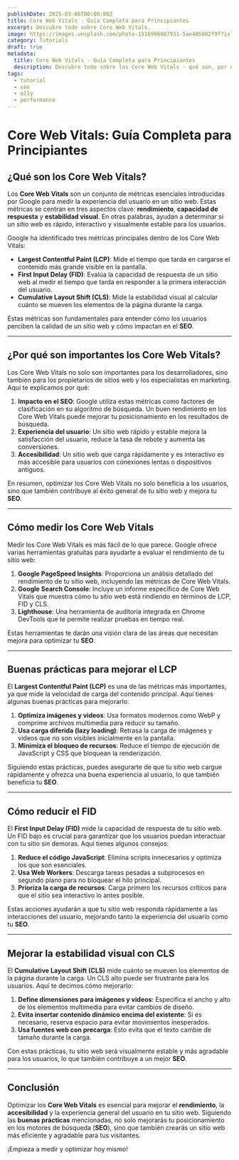 ```yaml
---
publishDate: 2025-03-06T00:00:00Z
title: Core Web Vitals - Guía Completa para Principiantes
excerpt: Descubre todo sobre Core Web Vitals.
image: https://images.unsplash.com/photo-1516996087931-5ae405802f9f?ixlib=rb-4.0.3&ixid=M3wxMjA3fDB8MHxwaG90by1wYWdlfHx8fGVufDB8fHx8fA%3D%3D&auto=format&fit=crop&w=2070&q=80
category: Tutorials
draft: true
metadata:
  title: Core Web Vitals - Guía Completa para Principiantes
  description: Descubre todo sobre los Core Web Vitals - qué son, por qué importan y cómo mejorar el rendimiento, la accesibilidad y el SEO de tu sitio web. Guía completa para principiantes.
tags:
  - tutorial
  - seo
  - a11y
  - performance
---
```


# Core Web Vitals: Guía Completa para Principiantes

## ¿Qué son los Core Web Vitals?

Los **Core Web Vitals** son un conjunto de métricas esenciales introducidas por Google para medir la experiencia del usuario en un sitio web. Estas métricas se centran en tres aspectos clave: **rendimiento**, **capacidad de respuesta** y **estabilidad visual**. En otras palabras, ayudan a determinar si un sitio web es rápido, interactivo y visualmente estable para los usuarios.

Google ha identificado tres métricas principales dentro de los Core Web Vitals:

- **Largest Contentful Paint (LCP)**: Mide el tiempo que tarda en cargarse el contenido más grande visible en la pantalla.
- **First Input Delay (FID)**: Evalúa la capacidad de respuesta de un sitio web al medir el tiempo que tarda en responder a la primera interacción del usuario.
- **Cumulative Layout Shift (CLS)**: Mide la estabilidad visual al calcular cuánto se mueven los elementos de la página durante la carga.

Estas métricas son fundamentales para entender cómo los usuarios perciben la calidad de un sitio web y cómo impactan en el **SEO**.

---

## ¿Por qué son importantes los Core Web Vitals?

Los Core Web Vitals no solo son importantes para los desarrolladores, sino también para los propietarios de sitios web y los especialistas en marketing. Aquí te explicamos por qué:

1. **Impacto en el SEO**: Google utiliza estas métricas como factores de clasificación en su algoritmo de búsqueda. Un buen rendimiento en los Core Web Vitals puede mejorar tu posicionamiento en los resultados de búsqueda.
2. **Experiencia del usuario**: Un sitio web rápido y estable mejora la satisfacción del usuario, reduce la tasa de rebote y aumenta las conversiones.
3. **Accesibilidad**: Un sitio web que carga rápidamente y es interactivo es más accesible para usuarios con conexiones lentas o dispositivos antiguos.

En resumen, optimizar los Core Web Vitals no solo beneficia a los usuarios, sino que también contribuye al éxito general de tu sitio web y mejora tu **SEO**.

---

## Cómo medir los Core Web Vitals

Medir los Core Web Vitals es más fácil de lo que parece. Google ofrece varias herramientas gratuitas para ayudarte a evaluar el rendimiento de tu sitio web:

1. **Google PageSpeed Insights**: Proporciona un análisis detallado del rendimiento de tu sitio web, incluyendo las métricas de Core Web Vitals.
2. **Google Search Console**: Incluye un informe específico de Core Web Vitals que muestra cómo tu sitio web está rindiendo en términos de LCP, FID y CLS.
3. **Lighthouse**: Una herramienta de auditoría integrada en Chrome DevTools que te permite realizar pruebas en tiempo real.

Estas herramientas te darán una visión clara de las áreas que necesitan mejora para optimizar tu **SEO**.

---

## Buenas prácticas para mejorar el LCP

El **Largest Contentful Paint (LCP)** es una de las métricas más importantes, ya que mide la velocidad de carga del contenido principal. Aquí tienes algunas buenas prácticas para mejorarlo:

1. **Optimiza imágenes y videos**: Usa formatos modernos como WebP y comprime archivos multimedia para reducir su tamaño.
2. **Usa carga diferida (lazy loading)**: Retrasa la carga de imágenes y videos que no son visibles inicialmente en la pantalla.
3. **Minimiza el bloqueo de recursos**: Reduce el tiempo de ejecución de JavaScript y CSS que bloquean la renderización.

Siguiendo estas prácticas, puedes asegurarte de que tu sitio web cargue rápidamente y ofrezca una buena experiencia al usuario, lo que también beneficia tu **SEO**.

---

## Cómo reducir el FID

El **First Input Delay (FID)** mide la capacidad de respuesta de tu sitio web. Un FID bajo es crucial para garantizar que los usuarios puedan interactuar con tu sitio sin demoras. Aquí tienes algunos consejos:

1. **Reduce el código JavaScript**: Elimina scripts innecesarios y optimiza los que son esenciales.
2. **Usa Web Workers**: Descarga tareas pesadas a subprocesos en segundo plano para no bloquear el hilo principal.
3. **Prioriza la carga de recursos**: Carga primero los recursos críticos para que el sitio sea interactivo lo antes posible.

Estas acciones ayudarán a que tu sitio web responda rápidamente a las interacciones del usuario, mejorando tanto la experiencia del usuario como tu **SEO**.

---

## Mejorar la estabilidad visual con CLS

El **Cumulative Layout Shift (CLS)** mide cuánto se mueven los elementos de la página durante la carga. Un CLS alto puede ser frustrante para los usuarios. Aquí te decimos cómo mejorarlo:

1. **Define dimensiones para imágenes y videos**: Especifica el ancho y alto de los elementos multimedia para evitar cambios de diseño.
2. **Evita insertar contenido dinámico encima del existente**: Si es necesario, reserva espacio para evitar movimientos inesperados.
3. **Usa fuentes web con precarga**: Esto evita que el texto cambie de tamaño durante la carga.

Con estas prácticas, tu sitio web será visualmente estable y más agradable para los usuarios, lo que también contribuye a un mejor **SEO**.

---

## Conclusión

Optimizar los **Core Web Vitals** es esencial para mejorar el **rendimiento**, la **accesibilidad** y la experiencia general del usuario en tu sitio web. Siguiendo las **buenas prácticas** mencionadas, no solo mejorarás tu posicionamiento en los motores de búsqueda (**SEO**), sino que también crearás un sitio web más eficiente y agradable para tus visitantes.

¡Empieza a medir y optimizar hoy mismo!
